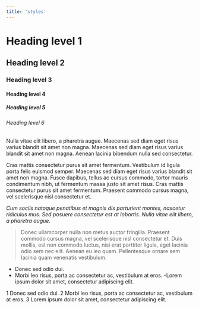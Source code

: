 ```yaml
---
title: 'styles'
---
```


# Heading level 1
## Heading level 2
### Heading level 3
#### Heading level 4
##### Heading level 5
###### Heading level 6

Nulla vitae elit libero, a pharetra augue. Maecenas sed diam eget risus varius blandit sit amet non magna. Maecenas sed diam eget risus varius blandit sit amet non magna. Aenean lacinia bibendum nulla sed consectetur.

Cras mattis consectetur purus sit amet fermentum. Vestibulum id ligula porta felis euismod semper. Maecenas sed diam eget risus varius blandit sit amet non magna. Fusce dapibus, tellus ac cursus commodo, tortor mauris condimentum nibh, ut fermentum massa justo sit amet risus. Cras mattis consectetur purus sit amet fermentum. Praesent commodo cursus magna, vel scelerisque nisl consectetur et.

*Cum sociis natoque penatibus et magnis dis parturient montes, nascetur ridiculus mus.*
_Sed posuere consectetur est at lobortis._
_*Nulla vitae elit libero, a pharetra augue.*_

> Donec ullamcorper nulla non metus auctor fringilla. Praesent commodo cursus magna, vel scelerisque nisl consectetur et. Duis mollis, est non commodo luctus, nisi erat porttitor ligula, eget lacinia odio sem nec elit. Aenean eu leo quam. Pellentesque ornare sem lacinia quam venenatis vestibulum.

- Donec sed odio dui.
- Morbi leo risus, porta ac consectetur ac, vestibulum at eros.
 -Lorem ipsum dolor sit amet, consectetur adipiscing elit.

1 Donec sed odio dui.
2 Morbi leo risus, porta ac consectetur ac, vestibulum at eros.
3 Lorem ipsum dolor sit amet, consectetur adipiscing elit.